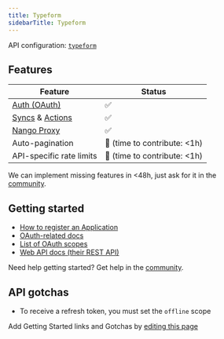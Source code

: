 ```yaml
---
title: Typeform
sidebarTitle: Typeform
---
```


API configuration: [`typeform`](https://nango.dev/providers.yaml)

## Features

| Feature                                                                          | Status                          |
| -------------------------------------------------------------------------------- | ------------------------------- |
| [Auth (OAuth)](/guides/oauth)                                                      | ✅                              |
| [Syncs](/guides/sync) & [Actions](/guides/actions)                                                              | ✅                              |
| [Nango Proxy](/guides/proxy)                          | ✅   |
| Auto-pagination                     | 🚫 (time to contribute: &lt;1h) |
| API-specific rate limits | 🚫 (time to contribute: &lt;1h) |

<Tip>We can implement missing features in &lt;48h, just ask for it in the [community](https://nango.dev/slack).</Tip>
## Getting started

-   [How to register an Application](https://www.typeform.com/developers/get-started/applications/#1-create-an-application-in-the-typeform-admin-panel)
-   [OAuth-related docs](https://www.typeform.com/developers/get-started/applications/)
-   [List of OAuth scopes](https://www.typeform.com/developers/get-started/scopes)
-   [Web API docs (their REST API)](https://www.typeform.com/developers/create)

<Tip>Need help getting started? Get help in the [community](https://nango.dev/slack).</Tip>

## API gotchas

-   To receive a refresh token, you must set the `offline` scope

<Note>Add Getting Started links and Gotchas by [editing this page](https://github.com/nangohq/nango/tree/master/docs-v2/integrations/all/typeform.mdx)</Note>
